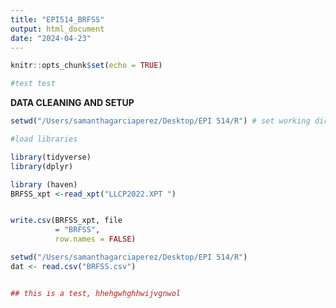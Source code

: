 ```yaml
---
title: "EPI514_BRFSS"
output: html_document
date: "2024-04-23"
---
```



```r
knitr::opts_chunk$set(echo = TRUE)

#test test 
```


**DATA CLEANING AND SETUP** 

```r

setwd("/Users/samanthagarciaperez/Desktop/EPI 514/R") # set working directory 

#load libraries 

library(tidyverse)
library(dplyr)


```


```r

library (haven)
BRFSS_xpt <-read_xpt("LLCP2022.XPT ")


write.csv(BRFSS_xpt, file
          = "BRFSS", 
          row.names = FALSE)

```


```r


setwd("/Users/samanthagarciaperez/Desktop/EPI 514/R")
dat <- read.csv("BRFSS.csv")


## this is a test, hhehgwhghhwijvgnwol 

```





